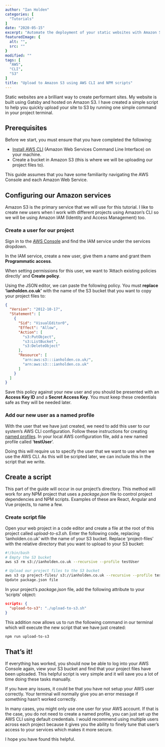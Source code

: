 ```yaml
---
author: "Ian Holden"
categories: [
  "Tutorials"
]
date: "2020-05-15"
excerpt: "Automate the deployment of your static websites with Amazon S3 and NPM scripts. I have created a simple script to help you quickly upload your site to Amazon S3 by running one simple command in your project terminal."
featuredImage: {
  alt: "",
  src: ""
}
modified: ""
tags: [
  "AWS",
  "CLI",
  "S3"
]
title: "Upload to Amazon S3 using AWS CLI and NPM scripts"
---
```


Static websites are a brilliant way to create performant sites. My website is built using Gatsby and hosted on Amazon S3. I have created a simple script to help you quickly upload your site to S3 by running one simple command in your project terminal.

## Prerequisites

Before we start, you must ensure that you have completed the following:

- [Install AWS CLI](https://docs.aws.amazon.com/cli/latest/userguide/cli-chap-install.html) (Amazon Web Services Command Line Interface) on your machine.
- Create a bucket in Amazon S3 (this is where we will be uploading our project files to).

This guide assumes that you have some familiarity navigating the AWS Console and each Amazon Web Service.

## Configuring our Amazon services

Amazon S3 is the primary service that we will use for this tutorial. I like to create new users when I work with different projects using Amazon’s CLI so we will be using Amazon IAM (Identity and Access Management) too.

### Create a user for our project

Sign in to the [AWS Console](https://aws.amazon.com/) and find the IAM service under the services dropdown.

In the IAM service, create a new user, give them a name and grant them **Programmatic access**.

When setting permissions for this user, we want to ‘Attach existing policies directly’ and **Create policy**.

Using the JSON editor, we can paste the following policy. You must **replace ‘ianholden.co.uk’** with the name of the S3 bucket that you want to copy your project files to:

```json
{
  "Version": "2012-10-17",
  "Statement": [
    {
      "Sid": "VisualEditor0",
      "Effect": "Allow",
      "Action": [
        "s3:PutObject",
        "s3:ListBucket",
        "s3:DeleteObject"
      ],
      "Resource": [
        "arn:aws:s3:::ianholden.co.uk/",
        "arn:aws:s3:::ianholden.co.uk"
      ]
    }
  ]
}
```

Save this policy against your new user and you should be presented with an **Access Key ID** and a **Secret Access Key**. You must keep these credentials safe as they will be needed later.

### Add our new user as a named profile

With the user that we have just created, we need to add this user to our system’s AWS CLI configuration. Follow these instructions for creating [named profiles](https://docs.aws.amazon.com/cli/latest/userguide/cli-configure-profiles.html). In your local AWS configuration file, add a new named profile called ‘**testUser**‘.

Doing this will require us to specify the user that we want to use when we use the AWS CLI. As this will be scripted later, we can include this in the script that we write.

## Create a script

This part of the guide will occur in our project’s directory. This method will work for any NPM project that uses a *package.json* file to control project dependencies and NPM scripts. Examples of these are React, Angular and Vue projects, to name a few.

### Create script file

Open your web project in a code editor and create a file at the root of this project called *upload-to-s3.sh*. Enter the following code, replacing ‘ianholden.co.uk’ with the name of your S3 bucket. Replace ‘project-files’ with the relative directory that you want to upload to your S3 bucket:

```bash
#!/bin/bash
# Empty the S3 bucket
aws s3 rm s3://ianholden.co.uk --recursive --profile testUser

# Upload our project files to the S3 bucket
aws s3 cp project-files/ s3://ianholden.co.uk --recursive --profile testUser
Update package.json file
```

In your project’s *package.json* file, add the following attribute to your ‘scripts’ object:

```json
scripts: {
  "upload-to-s3": "./upload-to-s3.sh"
}
```

This addition now allows us to run the following command in our terminal which will execute the new script that we have just created:

```bash
npm run upload-to-s3
```

## That’s it!

If everything has worked, you should now be able to log into your AWS Console again, view your S3 bucket and find that your project files have been uploaded. This helpful script is very simple and it will save you a lot of time doing these tasks manually.

If you have any issues, it could be that you have not setup your AWS user correctly. Your terminal will normally give you an error message if something hasn’t worked correctly.

In many cases, you might only use one user for your AWS account. If that is the case, you do not need to create a named profile, you can just set up the AWS CLI using default credentials. I would recommend using multiple users across each project because it gives you the ability to finely tune that user’s access to your services which makes it more secure.

I hope you have found this helpful.

